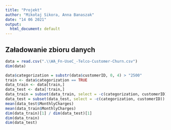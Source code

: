 ```yaml
---
title: "Projekt"
author: "Mikołaj Sikora, Anna Banaszak"
date: "14 06 2021"
output:
  html_document: default
---
```


## Załadowanie zbioru danych

```r
data = read.csv(".\\WA_Fn-UseC_-Telco-Customer-Churn.csv")
dim(data)
```

```r
data$categorization = substr(data$customerID, 0, 4) > "2500"
train <- data$categorization == TRUE
data_train <- data[train,]
data_test <- data[!train,]
data_train = subset(data_train, select = -c(categorization, customerID))
data_test = subset(data_test, select = -c(categorization, customerID))
mean(data_test$MonthlyCharges)
mean(data_train$MonthlyCharges)
dim(data_train)[1] / dim(data_test)[1]
dim(data_train)
dim(data_test)
```
